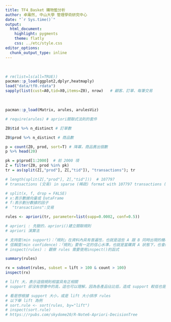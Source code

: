 ---
title: TF4_Basket 購物籃分析 
author: 卓雍然, 中山大學 管理學術研究中心
date: "`r Sys.time()`"
output:
  html_document:
    highlight: pygments
    theme: flatly
    css: ../etc/style.css
editor_options: 
  chunk_output_type: inline
---

<br>
```{r echo=T, message=F, cache=F, warning=F}
# rm(list=ls(all=TRUE))
pacman::p_load(ggplot2,dplyr,heatmaply)
load("data/tf0.rdata")
sapply(list(cust=A0,tid=X0,items=Z0), nrow)   # 顧客、訂單、每筆交易
```
<br>

```{r}
pacman::p_load(Matrix, arules, arulesViz)

# require(arules) # apriori關聯式法則的套件

```

```{r}
Z0$tid %>% n_distinct # 訂單數
```

```{r}
Z0$prod %>% n_distinct # 商品數
```

```{r}
p = count(Z0, prod, sort=T) # 降冪，商品賣出個數
p %>% head(20)

```

```{r}
pk = p$prod[1:2000]  # 前 2000 項
Z = filter(Z0, prod %in% pk)
tr = as(split(Z[,"prod"], Z[,"tid"]), "transactions"); tr

# length(split(Z[,"prod"], Z[,"tid"]))  # 107797
# transactions (交易) in sparse (稀疏) format with 107797 transactions (事務) (rows) and 2000 items (columns)

# split(x, f, drop = FALSE)
# x:表示數據向量或 DataFrame
# f:表示劃分數據的因子
#  "transactions":交易

rules <- apriori(tr, parameter=list(supp=0.0002, conf=0.5)) 

# apriori : 先驗的，apriori()建立關聯規則
# apriori 演算法

# 支持度(min support)：「規則」在資料內具有普遍性，也就是這些 A 跟 B 同時出現的機率多少。
# 信賴度(min confidence)：「規則」要有一定的信心水準，也就是當購買 A 狀態下，也會購買 B 的條件機率。
# inspect(rules) : 觀察 rules 需要使用inspect()的函式

summary(rules)

```

```{r}
rx = subset(rules, subset = lift > 100 & count > 100) 
inspect(rx)

# lift 大，表示這個規則相當具有正相關
# support 卻沒有想像中的高，這也可以理解，因為各產品佔比低，造成 support 較低也是合理的

# 看是想根據 support 大小，或是 lift 大小排序 rules
# 以下舉 lift 為例
# sort.rule <- sort(rules, by="lift")
# inspect(sort.rule)
# https://rpubs.com/skydome20/R-Note6-Apriori-DecisionTree

```
